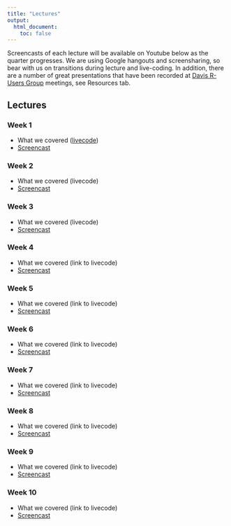 ```yaml
---
title: "Lectures"
output:
  html_document:
    toc: false
---
```


Screencasts of each lecture will be available on Youtube below as the quarter progresses. We are using Google hangouts and screensharing, so bear with us on transitions during lecture and live-coding. In addition, there are a number of great presentations that have been recorded at [Davis R-Users Group](http://d-rug.github.io/) meetings, see Resources tab.

## Lectures {.tabset .tabset-fade}

### Week 1

* What we covered ([livecode](https://github.com/gge-ucd/R-DAVIS-live-code/blob/master/scripts/2018-R-DAVIS-w1.R))
* [Screencast](https://www.youtube.com/watch?v=j0x6OZi_OGE)

### Week 2

* What we covered (livecode)
* [Screencast](https://www.youtube.com/watch?v=O2X3d7sA1vU)

### Week 3

* What we covered (livecode)
* [Screencast](https://www.youtube.com/watch?v=ypVTFzAxrRw)

### Week 4

* What we covered (link to livecode)
* [Screencast]()

### Week 5

* What we covered (link to livecode)
* [Screencast]()

### Week 6

* What we covered (link to livecode)
* [Screencast]()

### Week 7

* What we covered (link to livecode)
* [Screencast]()

### Week 8

* What we covered (link to livecode)
* [Screencast]()

### Week 9

* What we covered (link to livecode)
* [Screencast]()

### Week 10

* What we covered (link to livecode)
* [Screencast]()


